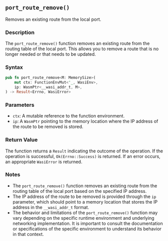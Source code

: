 ## `port_route_remove()`

Removes an existing route from the local port.

### Description

The `port_route_remove()` function removes an existing route from the routing table of the local port. This allows you to remove a route that is no longer needed or that needs to be updated.

### Syntax

```rust
pub fn port_route_remove<M: MemorySize>(
    mut ctx: FunctionEnvMut<'_, WasiEnv>,
    ip: WasmPtr<__wasi_addr_t, M>,
) -> Result<Errno, WasiError>
```

### Parameters

- `ctx`: A mutable reference to the function environment.
- `ip`: A `WasmPtr` pointing to the memory location where the IP address of the route to be removed is stored.

### Return Value

The function returns a `Result` indicating the outcome of the operation. If the operation is successful, `Ok(Errno::Success)` is returned. If an error occurs, an appropriate `WasiError` is returned.

### Notes

- The `port_route_remove()` function removes an existing route from the routing table of the local port based on the specified IP address.
- The IP address of the route to be removed is provided through the `ip` parameter, which should point to a memory location that stores the IP address in the `__wasi_addr_t` format.
- The behavior and limitations of the `port_route_remove()` function may vary depending on the specific runtime environment and underlying networking implementation. It is important to consult the documentation or specifications of the specific environment to understand its behavior in that context.
